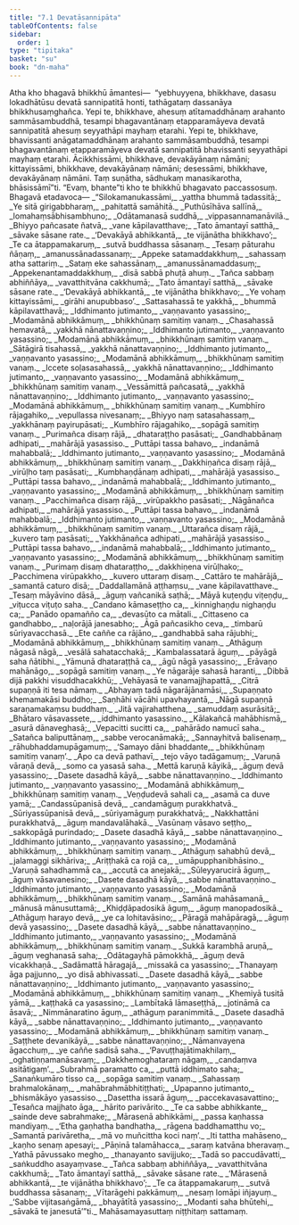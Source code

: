 ```yaml
---
title: "7.1 Devatāsannipāta"
tableOfContents: false
sidebar:
  order: 1
type: "tipitaka"
basket: "su"
book: "dn-maha"
---
```



<DynamicBreadcrumb />

<Division number="333" book="dn-maha">

<Paragraph number="755" book="dn-maha">
Atha kho bhagavā bhikkhū āmantesi—  “yebhuyyena, bhikkhave, dasasu lokadhātūsu devatā sannipatitā honti, tathāgataṃ dassanāya bhikkhusaṃghañca. Yepi te, bhikkhave, ahesuṃ atītamaddhānaṃ arahanto sammāsambuddhā, tesampi bhagavantānaṃ etapparamāyeva devatā sannipatitā ahesuṃ seyyathāpi mayhaṃ etarahi. Yepi te, bhikkhave, bhavissanti anāgatamaddhānaṃ arahanto sammāsambuddhā, tesampi bhagavantānaṃ etapparamāyeva devatā sannipatitā bhavissanti seyyathāpi mayhaṃ etarahi. Ācikkhissāmi, bhikkhave, devakāyānaṃ nāmāni; kittayissāmi, bhikkhave, devakāyānaṃ nāmāni; desessāmi, bhikkhave, devakāyānaṃ nāmāni. Taṃ suṇātha, sādhukaṃ manasikarotha, bhāsissāmī”ti. “Evaṃ, bhante”ti kho te bhikkhū bhagavato paccassosuṃ.
</Paragraph>

</Division>
<Division number="334" book="dn-maha">

<Paragraph number="756" book="dn-maha">
Bhagavā etadavoca—
</Paragraph>

<Paragraph number="757" type="verses" book="dn-maha">
_“Silokamanukassāmi,_  
_yattha bhummā tadassitā;_  
_Ye sitā girigabbharaṃ,_  
_pahitattā samāhitā._  

</Paragraph>

<Paragraph number="758" type="verses" book="dn-maha">
_Puthūsīhāva sallīnā,_  
_lomahaṃsābhisambhuno;_  
_Odātamanasā suddhā,_  
_vippasannamanāvilā._  

</Paragraph>

<Paragraph number="759" type="verses" book="dn-maha">
_Bhiyyo pañcasate ñatvā,_  
_vane kāpilavatthave;_  
_Tato āmantayī satthā,_  
_sāvake sāsane rate._  

</Paragraph>

<Paragraph number="760" type="verses" book="dn-maha">
_‘Devakāyā abhikkantā,_  
_te vijānātha bhikkhavo’;_  
_Te ca ātappamakaruṃ,_  
_sutvā buddhassa sāsanaṃ._  

</Paragraph>

<Paragraph number="761" type="verses" book="dn-maha">
_Tesaṃ pāturahu ñāṇaṃ,_  
_amanussānadassanaṃ;_  
_Appeke satamaddakkhuṃ,_  
_sahassaṃ atha sattariṃ._  

</Paragraph>

<Paragraph number="762" type="verses" book="dn-maha">
_Sataṃ eke sahassānaṃ,_  
_amanussānamaddasuṃ;_  
_Appekenantamaddakkhuṃ,_  
_disā sabbā phuṭā ahuṃ._  

</Paragraph>

<Paragraph number="763" type="verses" book="dn-maha">
_Tañca sabbaṃ abhiññāya,_  
_vavatthitvāna cakkhumā;_  
_Tato āmantayī satthā,_  
_sāvake sāsane rate._  

</Paragraph>

<Paragraph number="764" type="verses" book="dn-maha">
_‘Devakāyā abhikkantā,_  
_te vijānātha bhikkhavo;_  
_Ye vohaṃ kittayissāmi,_  
_girāhi anupubbaso’._  

</Paragraph>

</Division>
<Division number="335" book="dn-maha">

<Paragraph number="765" type="verses" book="dn-maha">
_Sattasahassā te yakkhā,_  
_bhummā kāpilavatthavā;_  
_Iddhimanto jutimanto,_  
_vaṇṇavanto yasassino;_  
_Modamānā abhikkāmuṃ,_  
_bhikkhūnaṃ samitiṃ vanaṃ._  

</Paragraph>

<Paragraph number="766" type="verses" book="dn-maha">
_Chasahassā hemavatā,_  
_yakkhā nānattavaṇṇino;_  
_Iddhimanto jutimanto,_  
_vaṇṇavanto yasassino;_  
_Modamānā abhikkāmuṃ,_  
_bhikkhūnaṃ samitiṃ vanaṃ._  

</Paragraph>

<Paragraph number="767" type="verses" book="dn-maha">
_Sātāgirā tisahassā,_  
_yakkhā nānattavaṇṇino;_  
_Iddhimanto jutimanto,_  
_vaṇṇavanto yasassino;_  
_Modamānā abhikkāmuṃ,_  
_bhikkhūnaṃ samitiṃ vanaṃ._  

</Paragraph>

<Paragraph number="768" type="verses" book="dn-maha">
_Iccete soḷasasahassā,_  
_yakkhā nānattavaṇṇino;_  
_Iddhimanto jutimanto,_  
_vaṇṇavanto yasassino;_  
_Modamānā abhikkāmuṃ,_  
_bhikkhūnaṃ samitiṃ vanaṃ._  

</Paragraph>

<Paragraph number="769" type="verses" book="dn-maha">
_Vessāmittā pañcasatā,_  
_yakkhā nānattavaṇṇino;_  
_Iddhimanto jutimanto,_  
_vaṇṇavanto yasassino;_  
_Modamānā abhikkāmuṃ,_  
_bhikkhūnaṃ samitiṃ vanaṃ._  

</Paragraph>

<Paragraph number="770" type="verses" book="dn-maha">
_Kumbhīro rājagahiko,_  
_vepullassa nivesanaṃ;_  
_Bhiyyo naṃ satasahassaṃ,_  
_yakkhānaṃ payirupāsati;_  
_Kumbhīro rājagahiko,_  
_sopāgā samitiṃ vanaṃ._  

</Paragraph>

</Division>
<Division number="336" book="dn-maha">

<Paragraph number="771" type="verses" book="dn-maha">
_Purimañca disaṃ rājā,_  
_dhataraṭṭho pasāsati;_  
_Gandhabbānaṃ adhipati,_  
_mahārājā yasassiso._  

</Paragraph>

<Paragraph number="772" type="verses" book="dn-maha">
_Puttāpi tassa bahavo,_  
_indanāmā mahabbalā;_  
_Iddhimanto jutimanto,_  
_vaṇṇavanto yasassino;_  
_Modamānā abhikkāmuṃ,_  
_bhikkhūnaṃ samitiṃ vanaṃ._  

</Paragraph>

<Paragraph number="773" type="verses" book="dn-maha">
_Dakkhiṇañca disaṃ rājā,_  
_virūḷho taṃ pasāsati;_  
_Kumbhaṇḍānaṃ adhipati,_  
_mahārājā yasassiso._  

</Paragraph>

<Paragraph number="774" type="verses" book="dn-maha">
_Puttāpi tassa bahavo,_  
_indanāmā mahabbalā;_  
_Iddhimanto jutimanto,_  
_vaṇṇavanto yasassino;_  
_Modamānā abhikkāmuṃ,_  
_bhikkhūnaṃ samitiṃ vanaṃ._  

</Paragraph>

<Paragraph number="775" type="verses" book="dn-maha">
_Pacchimañca disaṃ rājā,_  
_virūpakkho pasāsati;_  
_Nāgānañca adhipati,_  
_mahārājā yasassiso._  

</Paragraph>

<Paragraph number="776" type="verses" book="dn-maha">
_Puttāpi tassa bahavo,_  
_indanāmā mahabbalā;_  
_Iddhimanto jutimanto,_  
_vaṇṇavanto yasassino;_  
_Modamānā abhikkāmuṃ,_  
_bhikkhūnaṃ samitiṃ vanaṃ._  

</Paragraph>

<Paragraph number="777" type="verses" book="dn-maha">
_Uttarañca disaṃ rājā,_  
_kuvero taṃ pasāsati;_  
_Yakkhānañca adhipati,_  
_mahārājā yasassiso._  

</Paragraph>

<Paragraph number="778" type="verses" book="dn-maha">
_Puttāpi tassa bahavo,_  
_indanāmā mahabbalā;_  
_Iddhimanto jutimanto,_  
_vaṇṇavanto yasassino;_  
_Modamānā abhikkāmuṃ,_  
_bhikkhūnaṃ samitiṃ vanaṃ._  

</Paragraph>

<Paragraph number="779" type="verses" book="dn-maha">
_Purimaṃ disaṃ dhataraṭṭho,_  
_dakkhiṇena virūḷhako;_  
_Pacchimena virūpakkho,_  
_kuvero uttaraṃ disaṃ._  

</Paragraph>

<Paragraph number="780" type="verses" book="dn-maha">
_Cattāro te mahārājā,_  
_samantā caturo disā;_  
_Daddallamānā aṭṭhaṃsu,_  
_vane kāpilavatthave._  

</Paragraph>

</Division>
<Division number="337" book="dn-maha">

<Paragraph number="781" type="verses" book="dn-maha">
_Tesaṃ māyāvino dāsā,_  
_āguṃ vañcanikā saṭhā;_  
_Māyā kuṭeṇḍu viṭeṇḍu,_  
_viṭucca viṭuṭo saha._  

</Paragraph>

<Paragraph number="782" type="verses" book="dn-maha">
_Candano kāmaseṭṭho ca,_  
_kinnighaṇḍu nighaṇḍu ca;_  
_Panādo opamañño ca,_  
_devasūto ca mātali._  

</Paragraph>

<Paragraph number="783" type="verses" book="dn-maha">
_Cittaseno ca gandhabbo,_  
_naḷorājā janesabho;_  
_Āgā pañcasikho ceva,_  
_timbarū sūriyavacchasā._  

</Paragraph>

<Paragraph number="784" type="verses" book="dn-maha">
_Ete caññe ca rājāno,_  
_gandhabbā saha rājubhi;_  
_Modamānā abhikkāmuṃ,_  
_bhikkhūnaṃ samitiṃ vanaṃ._  

</Paragraph>

</Division>
<Division number="338" book="dn-maha">

<Paragraph number="785" type="verses" book="dn-maha">
_Athāguṃ nāgasā nāgā,_  
_vesālā sahatacchakā;_  
_Kambalassatarā āguṃ,_  
_pāyāgā saha ñātibhi._  

</Paragraph>

<Paragraph number="786" type="verses" book="dn-maha">
_Yāmunā dhataraṭṭhā ca,_  
_āgū nāgā yasassino;_  
_Erāvaṇo mahānāgo,_  
_sopāgā samitiṃ vanaṃ._  

</Paragraph>

<Paragraph number="787" type="verses" book="dn-maha">
_Ye nāgarāje sahasā haranti,_  
_Dibbā dijā pakkhi visuddhacakkhū;_  
_Vehāyasā te vanamajjhapattā,_  
_Citrā supaṇṇā iti tesa nāmaṃ._  

</Paragraph>

<Paragraph number="788" type="verses" book="dn-maha">
_Abhayaṃ tadā nāgarājānamāsi,_  
_Supaṇṇato khemamakāsi buddho;_  
_Saṇhāhi vācāhi upavhayantā,_  
_Nāgā supaṇṇā saraṇamakaṃsu buddhaṃ._  

</Paragraph>

</Division>
<Division number="339" book="dn-maha">

<Paragraph number="789" type="verses" book="dn-maha">
_Jitā vajirahatthena,_  
_samuddaṃ asurāsitā;_  
_Bhātaro vāsavassete,_  
_iddhimanto yasassino._  

</Paragraph>

<Paragraph number="790" type="verses" book="dn-maha">
_Kālakañcā mahābhismā,_  
_asurā dānaveghasā;_  
_Vepacitti sucitti ca,_  
_pahārādo namucī saha._  

</Paragraph>

<Paragraph number="791" type="verses" book="dn-maha">
_Satañca baliputtānaṃ,_  
_sabbe verocanāmakā;_  
_Sannayhitvā balisenaṃ,_  
_rāhubhaddamupāgamuṃ;_  
_‘Samayo dāni bhaddante,_  
_bhikkhūnaṃ samitiṃ vanaṃ’._  

</Paragraph>

</Division>
<Division number="340" book="dn-maha">

<Paragraph number="792" type="verses" book="dn-maha">
_Āpo ca devā pathavī,_  
_tejo vāyo tadāgamuṃ;_  
_Varuṇā vāraṇā devā,_  
_somo ca yasasā saha._  

</Paragraph>

<Paragraph number="793" type="verses" book="dn-maha">
_Mettā karuṇā kāyikā,_  
_āguṃ devā yasassino;_  
_Dasete dasadhā kāyā,_  
_sabbe nānattavaṇṇino._  

</Paragraph>

<Paragraph number="794" type="verses" book="dn-maha">
_Iddhimanto jutimanto,_  
_vaṇṇavanto yasassino;_  
_Modamānā abhikkāmuṃ,_  
_bhikkhūnaṃ samitiṃ vanaṃ._  

</Paragraph>

<Paragraph number="795" type="verses" book="dn-maha">
_Veṇḍudevā sahali ca,_  
_asamā ca duve yamā;_  
_Candassūpanisā devā,_  
_candamāguṃ purakkhatvā._  

</Paragraph>

<Paragraph number="796" type="verses" book="dn-maha">
_Sūriyassūpanisā devā,_  
_sūriyamāguṃ purakkhatvā;_  
_Nakkhattāni purakkhatvā,_  
_āguṃ mandavalāhakā._  

</Paragraph>

<Paragraph number="797" type="verses" book="dn-maha">
_Vasūnaṃ vāsavo seṭṭho,_  
_sakkopāgā purindado;_  
_Dasete dasadhā kāyā,_  
_sabbe nānattavaṇṇino._  

</Paragraph>

<Paragraph number="798" type="verses" book="dn-maha">
_Iddhimanto jutimanto,_  
_vaṇṇavanto yasassino;_  
_Modamānā abhikkāmuṃ,_  
_bhikkhūnaṃ samitiṃ vanaṃ._  

</Paragraph>

<Paragraph number="799" type="verses" book="dn-maha">
_Athāguṃ sahabhū devā,_  
_jalamaggi sikhāriva;_  
_Ariṭṭhakā ca rojā ca,_  
_umāpupphanibhāsino._  

</Paragraph>

<Paragraph number="800" type="verses" book="dn-maha">
_Varuṇā sahadhammā ca,_  
_accutā ca anejakā;_  
_Sūleyyarucirā āguṃ,_  
_āguṃ vāsavanesino;_  
_Dasete dasadhā kāyā,_  
_sabbe nānattavaṇṇino._  

</Paragraph>

<Paragraph number="801" type="verses" book="dn-maha">
_Iddhimanto jutimanto,_  
_vaṇṇavanto yasassino;_  
_Modamānā abhikkāmuṃ,_  
_bhikkhūnaṃ samitiṃ vanaṃ._  

</Paragraph>

<Paragraph number="802" type="verses" book="dn-maha">
_Samānā mahāsamanā,_  
_mānusā mānusuttamā;_  
_Khiḍḍāpadosikā āguṃ,_  
_āguṃ manopadosikā._  

</Paragraph>

<Paragraph number="803" type="verses" book="dn-maha">
_Athāguṃ harayo devā,_  
_ye ca lohitavāsino;_  
_Pāragā mahāpāragā,_  
_āguṃ devā yasassino;_  
_Dasete dasadhā kāyā,_  
_sabbe nānattavaṇṇino._  

</Paragraph>

<Paragraph number="804" type="verses" book="dn-maha">
_Iddhimanto jutimanto,_  
_vaṇṇavanto yasassino;_  
_Modamānā abhikkāmuṃ,_  
_bhikkhūnaṃ samitiṃ vanaṃ._  

</Paragraph>

<Paragraph number="805" type="verses" book="dn-maha">
_Sukkā karambhā aruṇā,_  
_āguṃ veghanasā saha;_  
_Odātagayhā pāmokkhā,_  
_āguṃ devā vicakkhaṇā._  

</Paragraph>

<Paragraph number="806" type="verses" book="dn-maha">
_Sadāmattā hāragajā,_  
_missakā ca yasassino;_  
_Thanayaṃ āga pajjunno,_  
_yo disā abhivassati._  

</Paragraph>

<Paragraph number="807" type="verses" book="dn-maha">
_Dasete dasadhā kāyā,_  
_sabbe nānattavaṇṇino;_  
_Iddhimanto jutimanto,_  
_vaṇṇavanto yasassino;_  
_Modamānā abhikkāmuṃ,_  
_bhikkhūnaṃ samitiṃ vanaṃ._  

</Paragraph>

<Paragraph number="808" type="verses" book="dn-maha">
_Khemiyā tusitā yāmā,_  
_kaṭṭhakā ca yasassino;_  
_Lambītakā lāmaseṭṭhā,_  
_jotināmā ca āsavā;_  
_Nimmānaratino āguṃ,_  
_athāguṃ paranimmitā._  

</Paragraph>

<Paragraph number="809" type="verses" book="dn-maha">
_Dasete dasadhā kāyā,_  
_sabbe nānattavaṇṇino;_  
_Iddhimanto jutimanto,_  
_vaṇṇavanto yasassino;_  
_Modamānā abhikkāmuṃ,_  
_bhikkhūnaṃ samitiṃ vanaṃ._  

</Paragraph>

<Paragraph number="810" type="verses" book="dn-maha">
_Saṭṭhete devanikāyā,_  
_sabbe nānattavaṇṇino;_  
_Nāmanvayena āgacchuṃ,_  
_ye caññe sadisā saha._  

</Paragraph>

<Paragraph number="811" type="verses" book="dn-maha">
_‘Pavuṭṭhajātimakhilaṃ,_  
_oghatiṇṇamanāsavaṃ;_  
_Dakkhemoghataraṃ nāgaṃ,_  
_candaṃva asitātigaṃ’._  

</Paragraph>

</Division>
<Division number="341" book="dn-maha">

<Paragraph number="812" type="verses" book="dn-maha">
_Subrahmā paramatto ca,_  
_puttā iddhimato saha;_  
_Sanaṅkumāro tisso ca,_  
_sopāga samitiṃ vanaṃ._  

</Paragraph>

<Paragraph number="813" type="verses" book="dn-maha">
_Sahassaṃ brahmalokānaṃ,_  
_mahābrahmābhitiṭṭhati;_  
_Upapanno jutimanto,_  
_bhismākāyo yasassiso._  

</Paragraph>

<Paragraph number="814" type="verses" book="dn-maha">
_Dasettha issarā āguṃ,_  
_paccekavasavattino;_  
_Tesañca majjhato āga,_  
_hārito parivārito._  

</Paragraph>

</Division>
<Division number="342" book="dn-maha">

<Paragraph number="815" type="verses" book="dn-maha">
_Te ca sabbe abhikkante,_  
_sainde deve sabrahmake;_  
_Mārasenā abhikkāmi,_  
_passa kaṇhassa mandiyaṃ._  

</Paragraph>

<Paragraph number="816" type="verses" book="dn-maha">
_‘Etha gaṇhatha bandhatha,_  
_rāgena baddhamatthu vo;_  
_Samantā parivāretha,_  
_mā vo muñcittha koci naṃ’._  

</Paragraph>

<Paragraph number="817" type="verses" book="dn-maha">
_Iti tattha mahāseno,_  
_kaṇho senaṃ apesayi;_  
_Pāṇinā talamāhacca,_  
_saraṃ katvāna bheravaṃ._  

</Paragraph>

<Paragraph number="818" type="verses" book="dn-maha">
_Yathā pāvussako megho,_  
_thanayanto savijjuko;_  
_Tadā so paccudāvatti,_  
_saṅkuddho asayaṃvase._  

</Paragraph>

</Division>
<Division number="343" book="dn-maha">

<Paragraph number="819" type="verses" book="dn-maha">
_Tañca sabbaṃ abhiññāya,_  
_vavatthitvāna cakkhumā;_  
_Tato āmantayī satthā,_  
_sāvake sāsane rate._  

</Paragraph>

<Paragraph number="820" type="verses" book="dn-maha">
_‘Mārasenā abhikkantā,_  
_te vijānātha bhikkhavo’;_  
_Te ca ātappamakaruṃ,_  
_sutvā buddhassa sāsanaṃ;_  
_Vītarāgehi pakkāmuṃ,_  
_nesaṃ lomāpi iñjayuṃ._  

</Paragraph>

<Paragraph number="821" type="verses" book="dn-maha">
_‘Sabbe vijitasaṅgāmā,_  
_bhayātītā yasassino;_  
_Modanti saha bhūtehi,_  
_sāvakā te janesutā’”ti._  


</Paragraph>
</Division>

<Paragraph number="822" type="center" book="dn-maha">
Mahāsamayasuttaṃ niṭṭhitaṃ sattamaṃ.
</Paragraph>